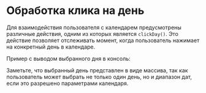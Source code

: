 # Обработка клика на день

Для взаимодействия пользователя с календарем предусмотрены различные действия, одним из которых является `clickDay()`. Это действие позволяет отслеживать момент, когда пользователь нажимает на конкретный день в календаре.

Пример с выводом выбранного дня в консоль:

<Sandbox example="action-handlers-click-a-day" />

Заметьте, что выбранный день представлен в виде массива, так как пользователь может выбрать не только один день, но и диапазон дат, если это разрешено параметрами календаря.

<Sandbox example="action-handlers-click-a-day-ranged" />
